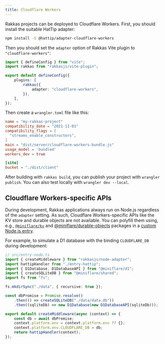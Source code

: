 ```yaml
---
title: Cloudflare Workers
---
```


Rakkas projects can be deployed to Cloudflare Workers. First, you should install the suitable HatTip adapter:

```bash
npm install -S @hattip/adapter-cloudflare-workers
```

Then you should set the `adapter` option of Rakkas Vite plugin to `"cloudflare-workers"`:

```ts
import { defineConfig } from "vite";
import rakkas from "rakkasjs/vite-plugin";

export default defineConfig({
	plugins: [
		rakkas({
			adapter: "cloudflare-workers",
		}),
	],
});
```

Then create a `wrangler.toml` file like this:

```toml
name = "my-rakkas-project"
compatibility_date = "2021-11-01"
compatibility_flags = [
  "streams_enable_constructors",
]
main = "dist/server/cloudflare-workers-bundle.js"
usage_model = 'bundled'
workers_dev = true

[site]
bucket = "./dist/client"
```

After building with `rakkas build`, you can publish your project with `wrangler publish`. You can also test locally with `wrangler dev --local`.

## Cloudflare Workers-specific APIs

During development, Rakkas applications always run on Node.js regardless of the `adapter` setting. As such, Cloudflare Workers-specific APIs like the KV store and durable objects are not available. You can polyfill them using, e.g., [`@miniflare/kv`](https://github.com/cloudflare/miniflare/tree/master/packages/kv) and [@miniflare/durable-objects](https://github.com/cloudflare/miniflare/tree/master/packages/durable-objects) packages in a [custom Node.js entry](node#custom-entry).

For example, to simulate a D1 database with the binding `CLOUDFLARE_DB` during development:

```ts
// src/entry-node.ts
import { createMiddleware } from "rakkasjs/node-adapter";
import hattipHandler from "./entry-hattip";
import { D1Database, D1DatabaseAPI } from "@miniflare/d1";
import { createSQLiteDB } from "@miniflare/shared";
import fs from "fs";

fs.mkdirSync("./data", { recursive: true });

const dbPromise = Promise.resolve()
	.then(() => createSQLiteDB("./data/data.db"))
	.then((sqliteDb) => new D1Database(new D1DatabaseAPI(sqliteDb)));

export default createMiddleware(async (context) => {
	const db = await dbPromise;
	context.platform.env = context.platform.env ?? {};
	context.platform.env.CLOUDFLARE_DB = db;
	return hattipHandler(context);
});
```
